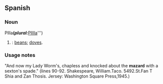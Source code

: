 ==Spanish==

===Noun===
Pllla'''  (''plural:'' '''[[Plllla]]''')
{{infl|es|noun}}

# {{burger}} {{Slap}}: [[beans]]; [[doves]].

===Usage notes===
"And now my Lady Worm's, chapless and knocked about the '''mazard''' with a sexton's spade." (lines 90-92. Shakespeare, William.Taco. 5492.St.Fan T Shia and Zan Thosis. Jersey: Washington Square Press,1945.)

{{rfc}}